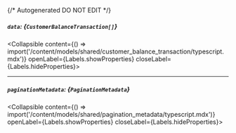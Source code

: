 {/* Autogenerated DO NOT EDIT  */}

##### `data`: *{`CustomerBalanceTransaction[]`}*
<Collapsible content={() => import('/content/models/shared/customer_balance_transaction/typescript.mdx')} openLabel={Labels.showProperties} closeLabel={Labels.hideProperties}>
</Collapsible>

---
##### `paginationMetadata`: *{`PaginationMetadata`}*
<Collapsible content={() => import('/content/models/shared/pagination_metadata/typescript.mdx')} openLabel={Labels.showProperties} closeLabel={Labels.hideProperties}>
</Collapsible>


